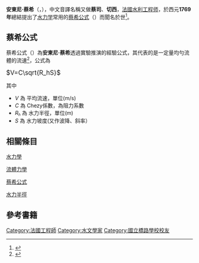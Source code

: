 {{Expand English}}
'''安東尼·蔡希'''（'''{{Lang-fr|Antoine de Chézy}}'''，{{bd|1718年||1798年|10月4日}}），中文音譯名稱又做'''蔡司'''、'''切西'''，[[法国|法國]][[水利|水利]][[工程师|工程师]]，於西元'''1769年'''總結提出了[[水力学|水力学]]常用的[[蔡希公式|蔡希公式]]（{{Lang-en|Chézy formula}}）而聞名於世<ref name=":0">{{Cite book|title=渠道水力學|last=易|first=任|publisher=東華書局|year=1974|isbn=9576360374|pages=165}}</ref>。

== 蔡希公式 ==
蔡希公式（{{Lang-en|Chézy formula}}）為'''安東尼·蔡希'''透過實驗推演的經驗公式，其代表的是一定量均勻流體的流速<ref name=":0">{{Cite book|title=渠道水力學|last=易|first=任|publisher=東華書局|year=1974|isbn=9576360374|pages=165}}</ref>，公式為

<big><math>V=C\sqrt{R_hS}</math></big>

其中

* ''V''  為 平均流速，單位(m/s)
* ''C''  為 Chezy係數，為阻力系數
* ''R<small><sub>h</sub></small>'' 為 水力半徑，單位(m)
* ''S''  為 水力坡度(又作波降、斜率）

== 相關條目 ==
[[水力学|水力學]]

[[流体力学|流體力學]]

[[蔡希公式|蔡希公式]]

[[Category:法國工程師|Category:法國工程師]]
[[Category:水文學家|Category:水文學家]]
[[Category:國立橋路學校校友|Category:國立橋路學校校友]]
[[曼寧公式|水力半徑]]{{法國人物小作品}}

== 參考書籍 ==